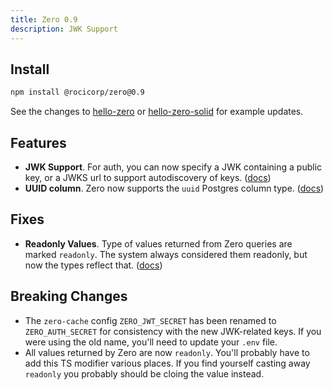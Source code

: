 ```yaml
---
title: Zero 0.9
description: JWK Support
---
```


## Install

```bash
npm install @rocicorp/zero@0.9
```

See the changes to [hello-zero](https://github.com/rocicorp/hello-zero/pull/8) or [hello-zero-solid](https://github.com/rocicorp/hello-zero-solid/pull/5) for example updates.

## Features

- **JWK Support**. For auth, you can now specify a JWK containing a public key, or a JWKS url to support autodiscovery of keys. ([docs](../auth/))
- **UUID column**. Zero now supports the `uuid` Postgres column type. ([docs](../postgres-support#column-types))

## Fixes

- **Readonly Values**. Type of values returned from Zero queries are marked `readonly`. The system always considered them readonly, but now the types reflect that. ([docs](../reading-data/))

## Breaking Changes

- The `zero-cache` config `ZERO_JWT_SECRET` has been renamed to `ZERO_AUTH_SECRET` for consistency with the new JWK-related keys. If you were using the old name, you'll need to update your `.env` file.
- All values returned by Zero are now `readonly`. You'll probably have to add this TS modifier various places. If you find yourself casting away `readonly` you probably should be cloing the value instead.
